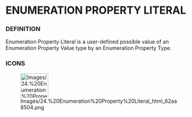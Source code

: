             
= ENUMERATION PROPERTY LITERAL =
 
=== DEFINITION ===
 
Enumeration Property Literal is a user-defined possible value of an Enumeration Property Value type by an Enumeration Property Type.

 
=== ICONS ===
 
[[Image:Images/24.%20Enumeration%20Property%20Literal_html_62aa8504.png|75x66px]]

   